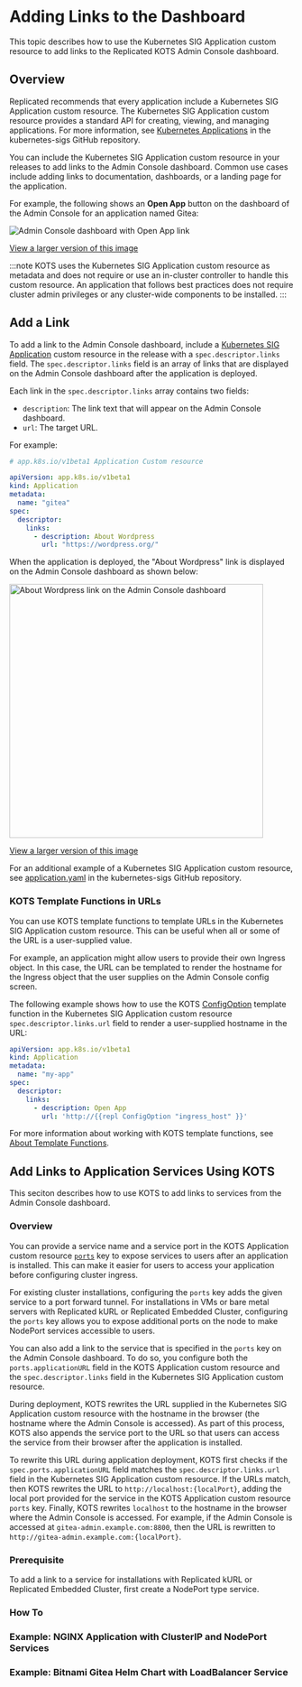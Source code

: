 
# Adding Links to the Dashboard

This topic describes how to use the Kubernetes SIG Application custom resource to add links to the Replicated KOTS Admin Console dashboard.

## Overview

Replicated recommends that every application include a Kubernetes SIG Application custom resource. The Kubernetes SIG Application custom resource provides a standard API for creating, viewing, and managing applications. For more information, see [Kubernetes Applications](https://github.com/kubernetes-sigs/application#kubernetes-applications) in the kubernetes-sigs GitHub repository.

You can include the Kubernetes SIG Application custom resource in your releases to add links to the Admin Console dashboard. Common use cases include adding links to documentation, dashboards, or a landing page for the application.

For example, the following shows an **Open App** button on the dashboard of the Admin Console for an application named Gitea:

![Admin Console dashboard with Open App link](/images/gitea-open-app.png)

[View a larger version of this image](/images/gitea-open-app.png)

:::note
KOTS uses the Kubernetes SIG Application custom resource as metadata and does not require or use an in-cluster controller to handle this custom resource. An application that follows best practices does not require cluster admin privileges or any cluster-wide components to be installed.
:::

## Add a Link

To add a link to the Admin Console dashboard, include a [Kubernetes SIG Application](https://github.com/kubernetes-sigs/application#kubernetes-applications) custom resource in the release with a `spec.descriptor.links` field. The `spec.descriptor.links` field is an array of links that are displayed on the Admin Console dashboard after the application is deployed.

Each link in the `spec.descriptor.links` array contains two fields:
* `description`: The link text that will appear on the Admin Console dashboard.
* `url`: The target URL.

For example:

```yaml
# app.k8s.io/v1beta1 Application Custom resource

apiVersion: app.k8s.io/v1beta1
kind: Application
metadata:
  name: "gitea"
spec:
  descriptor:
    links:
      - description: About Wordpress
        url: "https://wordpress.org/"
```

When the application is deployed, the "About Wordpress" link is displayed on the Admin Console dashboard as shown below:

<img alt="About Wordpress link on the Admin Console dashboard" src="/images/dashboard-link-about-wordpress.png" width="450px"/>

[View a larger version of this image](/images/dashboard-link-about-wordpress.png)

For an additional example of a Kubernetes SIG Application custom resource, see [application.yaml](https://github.com/kubernetes-sigs/application/blob/master/docs/examples/wordpress/application.yaml) in the kubernetes-sigs GitHub repository.

### KOTS Template Functions in URLs

You can use KOTS template functions to template URLs in the Kubernetes SIG Application custom resource. This can be useful when all or some of the URL is a user-supplied value.

For example, an application might allow users to provide their own Ingress object. In this case, the URL can be templated to render the hostname for the Ingress object that the user supplies on the Admin Console config screen.

The following example shows how to use the KOTS [ConfigOption](/reference/template-functions-config-context#configoption) template function in the Kubernetes SIG Application custom resource `spec.descriptor.links.url` field to render a user-supplied hostname in the URL:

```yaml
apiVersion: app.k8s.io/v1beta1
kind: Application
metadata:
  name: "my-app"
spec:
  descriptor:
    links:
      - description: Open App
        url: 'http://{{repl ConfigOption "ingress_host" }}'
```

For more information about working with KOTS template functions, see [About Template Functions](/reference/template-functions-about).

## Add Links to Application Services Using KOTS

This seciton describes how to use KOTS to add links to services from the Admin Console dashboard.

### Overview

You can provide a service name and a service port in the KOTS Application custom resource [`ports`](/reference/custom-resource-application#ports) key to expose services to users after an application is installed. This can make it easier for users to access your application before configuring cluster ingress.

For existing cluster installations, configuring the `ports` key adds the given service to a port forward tunnel. For installations in VMs or bare metal servers with Replicated kURL or Replicated Embedded Cluster, configuring the `ports` key allows you to expose additional ports on the node to make NodePort services accessible to users.

You can also add a link to the service that is specified in the `ports` key on the Admin Console dashboard. To do so, you configure both the `ports.applicationURL` field in the KOTS Application custom resource and the `spec.descriptor.links` field in the Kubernetes SIG Application custom resource.

During deployment, KOTS rewrites the URL supplied in the Kubernetes SIG Application custom resource with the hostname in the browser (the hostname where the Admin Console is accessed). As part of this process, KOTS also appends the service port to the URL so that users can access the service from their browser after the application is installed.

To rewrite this URL during application deployment, KOTS first checks if the `spec.ports.applicationURL` field matches the `spec.descriptor.links.url` field in the Kubernetes SIG Application custom resource. If the URLs match, then KOTS rewrites the URL to `http://localhost:{localPort}`, adding the local port provided for the service in the KOTS Application custom resource `ports` key. Finally, KOTS rewrites `localhost` to the hostname in the browser where the Admin Console is accessed. For example, if the Admin Console is accessed at `gitea-admin.example.com:8800`, then the URL is rewritten to `http://gitea-admin.example.com:{localPort}`.

### Prerequisite

To add a link to a service for installations with Replicated kURL or Replicated Embedded Cluster, first create a NodePort type service.

### How To

<LinkToService/>

### Example: NGINX Application with ClusterIP and NodePort Services

<NginxExample/>

### Example: Bitnami Gitea Helm Chart with LoadBalancer Service

<GiteaExample/>